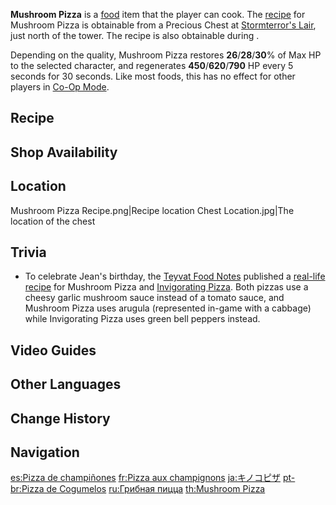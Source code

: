 {{Food Infobox
|id              = 108042
|name            = Mushroom Pizza
|description     = A pizza covered in cheese and mushrooms.
|desc_suspicious = If you can bite through the brick-like texture... At least it can ease your hunger.
|desc_basic      = When still warm, the cheese becomes stretchy and gooey, making it extremely satisfying to eat.
|desc_delicious  = It's a party in your mouth and the cheese and mushrooms invited all their delicious friends.
|type            = Recovery Dishes
|effectType      = Regeneration
|effect          = Restores (var1)% of Max HP to the selected character. Regenerates (var2) HP every 5s for 30s.
|eff_att1        = HP Restore
|eff_att2        = HP Restore Percent
|eff_att3        = HP Restore Fixed
|eff_suspicious1 = 26
|eff_suspicious2 = 450
|eff_basic1      = 28
|eff_basic2      = 620
|eff_delicious1  = 30
|eff_delicious2  = 790
|quality         = 3
|variant         = Invigorating Pizza, Special Mushroom Pizza
|region          = Mondstadt
|recipe          = Obtained from a chest in [[Stormterror's Lair]] or obtained during ''[[Food From Afar]]''
|source1         = {{Sold By}}
}}

'''Mushroom Pizza''' is a [[food]] item that the player can cook. The [[recipe]] for Mushroom Pizza is obtainable from a Precious Chest at [[Stormterror's Lair]], just north of the tower. The recipe is also obtainable during {{Quest|Food From Afar}}.

Depending on the quality, Mushroom Pizza restores '''26'''/'''28'''/'''30'''% of Max HP to the selected character, and regenerates '''450'''/'''620'''/'''790''' HP every 5 seconds for 30 seconds. Like most foods, this has no effect for other players in [[Co-Op Mode]].

{{Special Dish|Jean|Invigorating Pizza}}

==Recipe==
{{Recipe
|type = Cooking
|Mushroom = 4
|Flour = 3
|Cabbage = 2
|Cheese = 1
|sort = Mushroom;Flour;Cabbage;Cheese
}}

==Shop Availability==
{{Shop Availability}}

==Location==
<gallery>
Mushroom Pizza Recipe.png|Recipe location
Chest Location.jpg|The location of the chest
</gallery>

==Trivia==
* To celebrate Jean's birthday, the [[Teyvat Food Notes]] published a [https://ys.mihoyo.com/main/news/detail/14518 real-life recipe] for Mushroom Pizza and [[Invigorating Pizza]]. Both pizzas use a cheesy garlic mushroom sauce instead of a tomato sauce, and Mushroom Pizza uses arugula (represented in-game with a cabbage) while Invigorating Pizza uses green bell peppers instead.

==Video Guides==
{{EVT
|video1   = https://youtu.be/2xdxsawRFjs
|caption1 = Location Guide
}}

==Other Languages==
{{Other Languages
|en      = Mushroom Pizza
|zhs     = 烤蘑菇披萨
|zhs_rm  = Kǎo Mógū Pīsà
|zht     = 烤蘑菇披薩
|zht_rm  = Kǎo Mógū Pīsà
|zh_tl   = Baked Mushroom Pizza
|ja      = キノコピザ
|ja_rm   = Kinoko Piza
|ja_tl   = Mushroom Pizza
|ko      = 버섯피자
|ko_rm   = Beoseot Pija
|ko_tl   = Mushroom Pizza
|es      = Pizza de champiñones
|es_tl   = Mushroom Pizza
|fr      = Pizza aux champignons
|fr_tl   = Mushroom Pizza
|ru      = Грибная пицца
|ru_tl   = Mushroom Pizza
|th      = Mushroom Pizza
|vi      = Pizza Nấm Rơm Nướng
|vi_tl   = Grilled Straw Mushroom Pizza
|de      = Pilzza
|de_tl   = Mushroom Pizza
|de_note = {{de|Pilzza}} is a {{w|portmanteau}} of the German words {{de|Pilz|mushroom}} and {{de|Pizza|pizza.}}
|id      = Mushroom Pizza
|pt      = Pizza de Cogumelos
|pt_tl   = Mushroom Pizza
|tr      = Mantarlı Pizza
|tr_tl   = 
|it      = Pizza ai funghi
|it_tl   = Mushroom Pizza
}}

==Change History==
{{Change History|1.0}}

==Navigation==
{{Food Navbox}}

[[es:Pizza de champiñones]]
[[fr:Pizza aux champignons]]
[[ja:キノコピザ]]
[[pt-br:Pizza de Cogumelos]]
[[ru:Грибная пицца]]
[[th:Mushroom Pizza]]